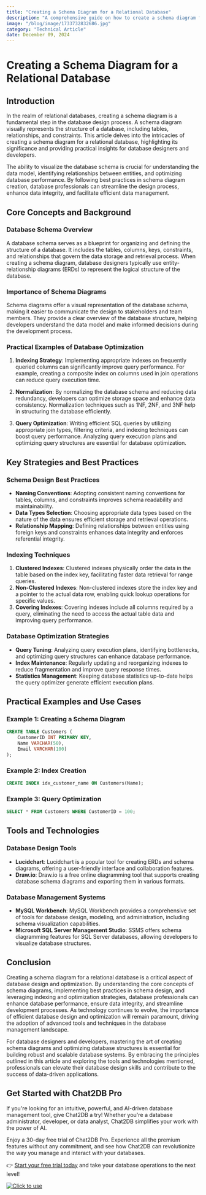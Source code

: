 ```yaml
---
title: "Creating a Schema Diagram for a Relational Database"
description: "A comprehensive guide on how to create a schema diagram for a relational database, exploring the importance and practical applications of schema diagrams in database design."
image: "/blog/image/1733732832686.jpg"
category: "Technical Article"
date: December 09, 2024
---
```


# Creating a Schema Diagram for a Relational Database

## Introduction

In the realm of relational databases, creating a schema diagram is a fundamental step in the database design process. A schema diagram visually represents the structure of a database, including tables, relationships, and constraints. This article delves into the intricacies of creating a schema diagram for a relational database, highlighting its significance and providing practical insights for database designers and developers.

The ability to visualize the database schema is crucial for understanding the data model, identifying relationships between entities, and optimizing database performance. By following best practices in schema diagram creation, database professionals can streamline the design process, enhance data integrity, and facilitate efficient data management.

## Core Concepts and Background

### Database Schema Overview

A database schema serves as a blueprint for organizing and defining the structure of a database. It includes the tables, columns, keys, constraints, and relationships that govern the data storage and retrieval process. When creating a schema diagram, database designers typically use entity-relationship diagrams (ERDs) to represent the logical structure of the database.

### Importance of Schema Diagrams

Schema diagrams offer a visual representation of the database schema, making it easier to communicate the design to stakeholders and team members. They provide a clear overview of the database structure, helping developers understand the data model and make informed decisions during the development process.

### Practical Examples of Database Optimization

1. **Indexing Strategy**: Implementing appropriate indexes on frequently queried columns can significantly improve query performance. For example, creating a composite index on columns used in join operations can reduce query execution time.

2. **Normalization**: By normalizing the database schema and reducing data redundancy, developers can optimize storage space and enhance data consistency. Normalization techniques such as 1NF, 2NF, and 3NF help in structuring the database efficiently.

3. **Query Optimization**: Writing efficient SQL queries by utilizing appropriate join types, filtering criteria, and indexing techniques can boost query performance. Analyzing query execution plans and optimizing query structures are essential for database optimization.

## Key Strategies and Best Practices

### Schema Design Best Practices

- **Naming Conventions**: Adopting consistent naming conventions for tables, columns, and constraints improves schema readability and maintainability.
- **Data Types Selection**: Choosing appropriate data types based on the nature of the data ensures efficient storage and retrieval operations.
- **Relationship Mapping**: Defining relationships between entities using foreign keys and constraints enhances data integrity and enforces referential integrity.

### Indexing Techniques

1. **Clustered Indexes**: Clustered indexes physically order the data in the table based on the index key, facilitating faster data retrieval for range queries.
2. **Non-Clustered Indexes**: Non-clustered indexes store the index key and a pointer to the actual data row, enabling quick lookup operations for specific values.
3. **Covering Indexes**: Covering indexes include all columns required by a query, eliminating the need to access the actual table data and improving query performance.

### Database Optimization Strategies

- **Query Tuning**: Analyzing query execution plans, identifying bottlenecks, and optimizing query structures can enhance database performance.
- **Index Maintenance**: Regularly updating and reorganizing indexes to reduce fragmentation and improve query response times.
- **Statistics Management**: Keeping database statistics up-to-date helps the query optimizer generate efficient execution plans.

## Practical Examples and Use Cases

### Example 1: Creating a Schema Diagram

```sql
CREATE TABLE Customers (
    CustomerID INT PRIMARY KEY,
    Name VARCHAR(50),
    Email VARCHAR(100)
);
```

### Example 2: Index Creation

```sql
CREATE INDEX idx_customer_name ON Customers(Name);
```

### Example 3: Query Optimization

```sql
SELECT * FROM Customers WHERE CustomerID = 100;
```

## Tools and Technologies

### Database Design Tools

- **Lucidchart**: Lucidchart is a popular tool for creating ERDs and schema diagrams, offering a user-friendly interface and collaboration features.
- **Draw.io**: Draw.io is a free online diagramming tool that supports creating database schema diagrams and exporting them in various formats.

### Database Management Systems

- **MySQL Workbench**: MySQL Workbench provides a comprehensive set of tools for database design, modeling, and administration, including schema visualization capabilities.
- **Microsoft SQL Server Management Studio**: SSMS offers schema diagramming features for SQL Server databases, allowing developers to visualize database structures.

## Conclusion

Creating a schema diagram for a relational database is a critical aspect of database design and optimization. By understanding the core concepts of schema diagrams, implementing best practices in schema design, and leveraging indexing and optimization strategies, database professionals can enhance database performance, ensure data integrity, and streamline development processes. As technology continues to evolve, the importance of efficient database design and optimization will remain paramount, driving the adoption of advanced tools and techniques in the database management landscape.

For database designers and developers, mastering the art of creating schema diagrams and optimizing database structures is essential for building robust and scalable database systems. By embracing the principles outlined in this article and exploring the tools and technologies mentioned, professionals can elevate their database design skills and contribute to the success of data-driven applications.

## Get Started with Chat2DB Pro

If you're looking for an intuitive, powerful, and AI-driven database management tool, give Chat2DB a try! Whether you're a database administrator, developer, or data analyst, Chat2DB simplifies your work with the power of AI.

Enjoy a 30-day free trial of Chat2DB Pro. Experience all the premium features without any commitment, and see how Chat2DB can revolutionize the way you manage and interact with your databases.

👉 [Start your free trial today](https://chat2db.ai/pricing) and take your database operations to the next level!


[![Click to use](/image/blog/bg/chat2db.jpg)](https://chat2db.ai/)
